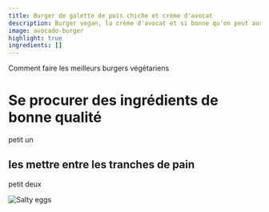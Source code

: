 ```yaml
---
title: Burger de galette de pois chiche et crème d'avocat
description: Burger vegan, la crème d'avocat et si bonne qu'on peut aussi la manger à la cuillère
image: avocado-burger
highlight: true
ingredients: [] 
---
```


Comment faire les meilleurs burgers végétariens

# Se procurer des ingrédients de bonne qualité

petit un

## les mettre entre les tranches de pain

petit deux

![Salty eggs](../hello-world/salty_egg.jpg)